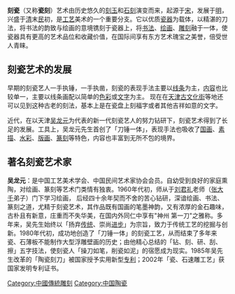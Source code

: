 {{Unreferenced |time=2008-05-28T10:37:49+00:00 }}

'''刻瓷'''（又称'''瓷刻'''）艺术由历史悠久的[[刻玉|刻玉]]和[[石刻|石刻]]演变而来，起源于[[宋朝|宋]]，发展于[[明朝|明]]，兴盛于[[清朝|清]]末[[中華民國|民]]初，是[[工艺|工艺]]美术的一个重要分支。它以优质[[瓷器|瓷器]]为载体，以精湛的刀法，将书法的韵致与绘画的意境镌刻于瓷器上，将[[书法|书法]]、[[绘画|绘画]]、[[雕刻|雕刻]]融于一体，使瓷器具有更高的艺术品位和收藏价值，在国际间享有东方艺术瑰宝之美誉，倍受世人青睐。

==刻瓷艺术的发展==
早期的刻瓷艺人一手执锤，一手执凿，刻瓷的表现手法主要以[[线条|线条]]为主，[[内容|内容]]也比较单一，主要以线条画配以简单的[[色彩|色彩]]或[[文字|文字]]为主。
现在在[[天津|天津]][[古文化街|古文化街]]等地还可以见到这种古老的刻法，基本上是在瓷盘上刻福字或者其他吉祥如意的文字。

近代，在以天津[[吴龙元|吴龙元]]为代表的新一代刻瓷艺人的努力钻研下，刻瓷艺术得到了长足的发展。工具上，吴龙元先生首创了「刀锤一体」，表现手法也吸收了[[国画|国画]]、[[素描|素描]]、[[水彩|水彩]]、[[版画|版画]]、[[篆刻|篆刻]]等特色，内容也丰富到无所不包的境界。

==著名刻瓷艺术家==
'''吴龙元'''：是中国工艺美术学会、中国民间艺术家协会会员。自幼受到良好的家庭熏陶，对绘画、篆刻等艺术门类情有独衷。1960年代初，师从于[[刘君礼|刘君礼]]老师（[[张大千|张大千]]弟子）门下学习绘画， 后经四十余年契而不舍的苦心钻研，深谙绘画、书法、篆刻之道，尤精于刻瓷艺术，其作品既有国画的笔墨神韵，又有浓厚的金石趣味，古朴且有新意，庄重而不失华美，在国内外同仁中享有"神州 第一刀"之雅称。多年来，吴先生始终以「扬弃[[传统|传统]]、崇尚[[进步|进步]]」为宗旨，致力于传统工艺的挖掘与创新。1980年代初，成功地创造了「刀锤一体」的刻瓷工艺，从而结束了多年来瓷、石薄板不能制作大型浮雕壁画的历史；由他精心总结的「钻、刻、研、刮、擦」五字技法，使刻瓷人「操刀如笔，削瓷如泥」的宿愿成为现实。1985年吴先生改革的「陶瓷刻刀」被国家授予实用新型[[专利|专利]]；2002年「瓷、石速雕工艺」获国家发明专利证书。

[[Category:中國傳統雕刻|Category:中國傳統雕刻]]
[[Category:中国陶瓷|Category:中国陶瓷]]